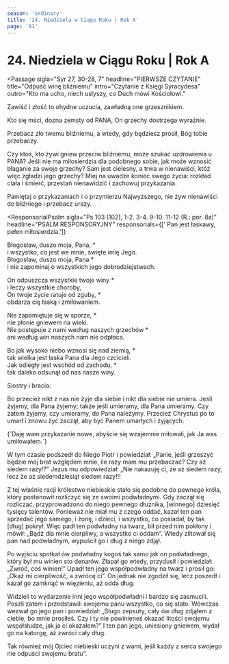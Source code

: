 ```yaml
---
season: 'ordinary'
title: '24. Niedziela w Ciągu Roku | Rok A'
page: '81'
---
```


# 24. Niedziela w Ciągu Roku | Rok A

<Passage
sigla="Syr 27, 30-28, 7"
headline="PIERWSZE CZYTANIE"
title="Odpuść winę bliźniemu"
intro="Czytanie z Księgi Syracydesa"
outro="Kto ma ucho, niech usłyszy, co Duch mówi Kościołowi."
>
<p>Zawiść i złość to ohydne uczucia, zawładną one grzesznikiem.</p>
<p>Kto się mści, dozna zemsty od PANA, On grzechy dostrzega wyraźnie.</p>
<p>Przebacz zło twemu bliźniemu, a wtedy, gdy będziesz prosił, Bóg tobie przebaczy.</p>
<p>Czy ktoś, kto żywi gniew przeciw bliźniemu, może szukać uzdrowienia u PANA? Jeśli nie ma miłosierdzia dla podobnego sobie, jak może wznosić błaganie za swoje grzechy? Sam jest cielesny, a trwa w nienawiści, któż więc zgładzi jego grzechy? Miej na uwadze koniec swego życia: rozkład ciała i śmierć, przestań nienawidzić i zachowuj przykazania.</p>
<p>Pamiętaj o przykazaniach i o przymierzu Najwyższego, nie żyw nienawiści do bliźniego i przebacz urazy.</p>
</Passage>

<ResponsorialPsalm
sigla="Ps 103 (102), 1-2. 3-4. 9-10. 11-12 (R.: por. 8a)"
headline="PSALM RESPONSORYJNY"
responsorials={[' Pan jest łaskawy, pełen miłosierdzia.']}
>
<p>Błogosław, duszo moja, Pana, *<br/>i wszystko, co jest we mnie, święte imię Jego.<br/>Błogosław, duszo moja, Pana *<br/>i nie zapominaj o wszystkich jego dobrodziejstwach.</p>
<p>On odpuszcza wszystkie twoje winy *<br/>i leczy wszystkie choroby,<br/>On twoje życie ratuje od zguby, *<br/>obdarza cię łaską i zmiłowaniem.</p>
<p>Nie zapamiętuje się w sporze, *<br/>nie płonie gniewem na wieki.<br/>Nie postępuje z nami według naszych grzechów *<br/>ani według win naszych nam nie odpłaca.</p>
<p>Bo jak wysoko niebo wznosi się nad ziemią, *<br/>tak wielka jest łaska Pana dla Jego czcicieli.<br/>Jak odległy jest wschód od zachodu, *<br/>tak daleko odsunął od nas nasze winy.</p>
</ResponsorialPsalm>
<Passage
sigla="Rz 14, 7-9"
headline="DRUGIE CZYTANIE"
title="W życiu i w śmierci należymy do Pana"
intro="Czytanie z Listu świętego Pawła Apostoła do Rzymian"
outro="Kto ma ucho, niech usłyszy, co Duch mówi Kościołowi."
>
<p>Siostry i bracia:</p>
<p>Bo przecież nikt z nas nie żyje dla siebie i nikt dla siebie nie umiera. Jeśli żyjemy, dla Pana żyjemy; także jeśli umieramy, dla Pana umieramy. Czy zatem żyjemy, czy umieramy, do Pana należymy. Przecież Chrystus po to umarł i znowu żyć zaczął, aby być Panem umarłych i żyjących.</p>
</Passage>
<Passage
sigla="J 13, 34"
headline="AKLAMACJA"
acclamation="Aklamacja: Alleluja, alleluja, alleluja."
>
{`Daję wam przykazanie nowe, abyście się wzajemnie miłowali,
    jak Ja was umiłowałem.`}
</Passage>
<Passage
sigla="Mt 18, 21-35"
headline="EWANGELIA"
title="Przypowieść o nielitościwym dłużniku"
intro="Słowa Ewangelii według świętego Mateusza"
outro="Oto słowo Pańskie"
>
<p>W tym czasie podszedł do Niego Piotr i powiedział: „Panie, jeśli grzeszyć będzie mój brat względem mnie, ile razy mam mu przebaczać? Czy aż siedem razy!?” Jezus mu odpowiedział: „Nie nakazuję ci, że aż siedem razy, lecz że aż siedemdziesiąt siedem razy!!!</p>
<p>Z tej właśnie racji królestwo niebieskie stało się podobne do pewnego króla, który postanowił rozliczyć się ze swoimi podwładnymi. Gdy zaczął się rozliczać, przyprowadzono do niego pewnego dłużnika, [winnego] dziesięć tysięcy talentów. Ponieważ nie miał mu z czego oddać, kazał ten pan sprzedać jego samego, i żonę, i dzieci, i wszystko, co posiadał, by tak [dług] pokrył. Więc padł ten podwładny na twarz, bił przed nim pokłony i mówił: „Bądź dla mnie cierpliwy, a wszystko ci oddam”. Wtedy zlitował się pan nad podwładnym, wypuścił go i dług z niego zdjął.</p>
<p>Po wyjściu spotkał ów podwładny kogoś tak samo jak on podwładnego, który był mu winien sto denarów. Złapał go wtedy, przydusił i powiedział: „Zwróć, coś winien!” Upadł ten jego współpodwładny na twarz i prosił go: „Okaż mi cierpliwość, a zwrócę ci”. On jednak nie zgodził się, lecz poszedł i kazał go zamknąć w więzieniu, aż odda dług.</p>
<p>Widzieli to wydarzenie inni jego współpodwładni i bardzo się zasmucili. Poszli zatem i przedstawili swojemu panu wszystko, co się stało. Wówczas wezwał go jego pan i powiedział: „Sługo zepsuty, cały ów dług zdjąłem z ciebie, bo mnie prosiłeś. Czy i ty nie powinieneś okazać litości swojemu współsłudze, jak ja ci okazałem?” I ten pan jego, uniesiony gniewem, wydał go na katorgę, aż zwróci cały dług.</p>
<p>Tak również mój Ojciec niebieski uczyni z wami, jeśli każdy z serca swojego nie odpuści swojemu bratu”.</p>
</Passage>